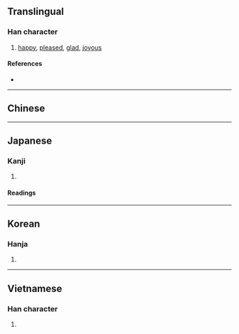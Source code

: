 {{also|歡}}
{{character info/new}}
==Translingual==

===Han character===
{{Han char|rn=61|rad=心|as=18|sn=21|four=94014|canj=PTRG|ids=⿰忄雚}}

# [[happy]], [[pleased]], [[glad]], [[joyous]]

====References====
* {{Han ref|kx=0409.010|dkj=11497|dj=0751.060|hdz=42370.100|uh=61FD|ud=25085|bh=F5CC|bd=62924}}

----

==Chinese==
{{zh-see|歡|v}}

----

==Japanese==

===Kanji===
{{ja-kanji|grade=|rs=心18}}

# {{defn|lang=ja|sort=心18}}

====Readings====
{{ja-readings|goon=かん<くわん,がん<ぐわん|kanon=かん<くわん|kun=よろこ-ぶ}}

----

==Korean==

===Hanja===
{{ko-hanja|hangeul=환|eumhun=|rv=hwan|mr=hwan|y=hwan}}

# {{defn|lang=ko|sort=心18}}

----

==Vietnamese==

===Han character===
{{vi-hantu|[[hoàn]], [[hoan]]|rs=心18}}

# {{defn|lang=vi|sort=心18}}
